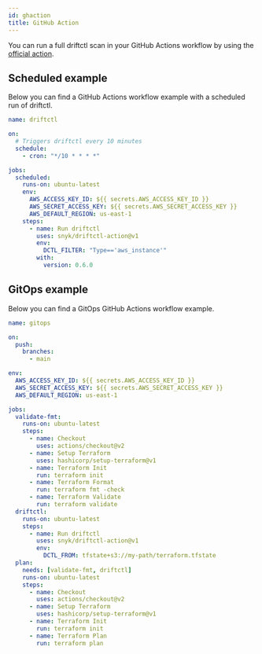 ```yaml
---
id: ghaction
title: GitHub Action
---
```


You can run a full driftctl scan in your GitHub Actions workflow by using the [official action](https://github.com/marketplace/actions/driftctl-action).

## Scheduled example

Below you can find a GitHub Actions workflow example with a scheduled run of driftctl.

```yml
name: driftctl

on:
  # Triggers driftctl every 10 minutes
  schedule:
    - cron: "*/10 * * * *"

jobs:
  scheduled:
    runs-on: ubuntu-latest
    env:
      AWS_ACCESS_KEY_ID: ${{ secrets.AWS_ACCESS_KEY_ID }}
      AWS_SECRET_ACCESS_KEY: ${{ secrets.AWS_SECRET_ACCESS_KEY }}
      AWS_DEFAULT_REGION: us-east-1
    steps:
      - name: Run driftctl
        uses: snyk/driftctl-action@v1
        env:
          DCTL_FILTER: "Type=='aws_instance'"
        with:
          version: 0.6.0
```

## GitOps example

Below you can find a GitOps GitHub Actions workflow example.

```yml
name: gitops

on:
  push:
    branches:
      - main

env:
  AWS_ACCESS_KEY_ID: ${{ secrets.AWS_ACCESS_KEY_ID }}
  AWS_SECRET_ACCESS_KEY: ${{ secrets.AWS_SECRET_ACCESS_KEY }}
  AWS_DEFAULT_REGION: us-east-1

jobs:
  validate-fmt:
    runs-on: ubuntu-latest
    steps:
      - name: Checkout
        uses: actions/checkout@v2
      - name: Setup Terraform
        uses: hashicorp/setup-terraform@v1
      - name: Terraform Init
        run: terraform init
      - name: Terraform Format
        run: terraform fmt -check
      - name: Terraform Validate
        run: terraform validate
  driftctl:
    runs-on: ubuntu-latest
    steps:
      - name: Run driftctl
        uses: snyk/driftctl-action@v1
        env:
          DCTL_FROM: tfstate+s3://my-path/terraform.tfstate
  plan:
    needs: [validate-fmt, driftctl]
    runs-on: ubuntu-latest
    steps:
      - name: Checkout
        uses: actions/checkout@v2
      - name: Setup Terraform
        uses: hashicorp/setup-terraform@v1
      - name: Terraform Init
        run: terraform init
      - name: Terraform Plan
        run: terraform plan
```